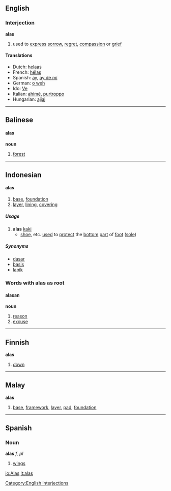 ==English==
===Interjection===
'''alas'''
#used to [[express]] [[sorrow]], [[regret]], [[compassion]] or [[grief]]
====Translations====
*Dutch: [[helaas]]
*French: [[hélas]]
*Spanish: [[ay]], [[ay de mí]]
*German: [[o weh]]
*Ido: [[Ve]]
*Italian: [[ahimè]], [[purtroppo]]
*Hungarian: [[ajjaj]]

----

==Balinese==
====alas====
'''noun'''

# [[forest]]

----

==Indonesian==
====alas====

# [[base]], [[foundation]]
# [[layer]], [[lining]], [[covering]]

===== Usage =====
# '''alas''' [[kaki]]
#* [[shoe]], etc. [[use]]d to [[protect]] the [[bottom]] [[part]] of [[foot]] ([[sole]])

===== Synonyms =====
* [[dasar]]
* [[basis]]
* [[lapik]]

===Words with alas as root===
====alasan====
'''noun'''

# [[reason]]
# [[excuse]]

----

==Finnish==
'''alas'''

# [[down]]

----

==Malay==
'''alas'''

# [[base]], [[framework]], [[layer]], [[pad]], [[foundation]]

----

==Spanish==
===Noun===
'''alas''' ''f, pl''

#[[wing]]s

[[Category:English interjections]]

[[io:Alas]]
[[it:alas]]